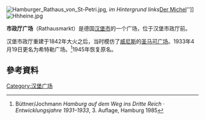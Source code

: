 [[File:Hamburger_Rathaus_von_St-Petri.jpg|thumb]]'', im Hintergrund links ''[[Hauptkirche_St._Michaelis_(Hamburg)|Der Michel]]'']]
[[File:Hhheine.jpg|thumb]]

'''市政厅广场'''（Rathausmarkt）是德国[[汉堡市|汉堡市]]的一个广场，位于汉堡市政厅前。

汉堡市政厅重建于1842年大火之后，当时模仿了[[威尼斯|威尼斯]]的[[圣马可广场|圣马可广场]]。1933年4月19日更名为希特勒广场。<ref>Büttner/Jochmann ''Hamburg auf dem Weg ins Dritte Reich · Entwicklungsjahre 1931–1933'', 3. Auflage, Hamburg 1985</ref>1945年恢复原名。

==參考資料==
<div class="references-small">
<references />
</div>
[[Category:汉堡广场|Category:汉堡广场]]